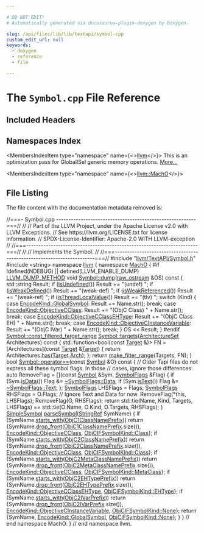 ```yaml
---

# DO NOT EDIT!
# Automatically generated via docusaurus-plugin-doxygen by Doxygen.

slug: /api/files/lib/lib/textapi/symbol-cpp
custom_edit_url: null
keywords:
  - doxygen
  - reference
  - file

---
```





# The `Symbol.cpp` File Reference

<DoxygenPage pluginConfig={pluginConfig}>



## Included Headers

<IncludesList>
<IncludesListItem
  filePath="llvm/TextAPI/Symbol.h"
  permalink="/docs/api/files/include/include/llvm/include/llvm/textapi/symbol-h"
  isLocal="true" />
<IncludesListItem
  filePath="string"
  permalink=""
  isLocal="false" />
</IncludesList>

## Namespaces Index

<MembersIndex>

<MembersIndexItem
  type="namespace"
  name={<><a href="/docs/api/namespaces/llvm">llvm</a></>}>
This is an optimization pass for GlobalISel generic memory operations. <a href="/docs/api/namespaces/llvm/#details">More...</a>
</MembersIndexItem>

<MembersIndexItem
  type="namespace"
  name={<><a href="/docs/api/namespaces/llvm/macho">llvm::MachO</a></>}>
</MembersIndexItem>

</MembersIndex>


## File Listing

The file content with the documentation metadata removed is:

<ProgramListing>

<Link id="l00001" /><CodeLine lineNumber="1"><span class="doxyHighlightComment">//===- Symbol.cpp ---------------------------------------------------------===//</span></CodeLine>
<Link id="l00002" /><CodeLine lineNumber="2"><span class="doxyHighlightComment">//</span></CodeLine>
<Link id="l00003" /><CodeLine lineNumber="3"><span class="doxyHighlightComment">// Part of the LLVM Project, under the Apache License v2.0 with LLVM Exceptions.</span></CodeLine>
<Link id="l00004" /><CodeLine lineNumber="4"><span class="doxyHighlightComment">// See https://llvm.org/LICENSE.txt for license information.</span></CodeLine>
<Link id="l00005" /><CodeLine lineNumber="5"><span class="doxyHighlightComment">// SPDX-License-Identifier: Apache-2.0 WITH LLVM-exception</span></CodeLine>
<Link id="l00006" /><CodeLine lineNumber="6"><span class="doxyHighlightComment">//</span></CodeLine>
<Link id="l00007" /><CodeLine lineNumber="7"><span class="doxyHighlightComment">//===----------------------------------------------------------------------===//</span></CodeLine>
<Link id="l00008" /><CodeLine lineNumber="8"><span class="doxyHighlightComment">//</span></CodeLine>
<Link id="l00009" /><CodeLine lineNumber="9"><span class="doxyHighlightComment">// Implements the Symbol.</span></CodeLine>
<Link id="l00010" /><CodeLine lineNumber="10"><span class="doxyHighlightComment">//</span></CodeLine>
<Link id="l00011" /><CodeLine lineNumber="11"><span class="doxyHighlightComment">//===----------------------------------------------------------------------===//</span></CodeLine>
<Link id="l00012" /><CodeLine lineNumber="12"></CodeLine>
<Link id="l00013" /><CodeLine lineNumber="13"><span class="doxyHighlightPreprocessor">#include &quot;<a href="/docs/api/files/include/include/llvm/include/llvm/textapi/symbol-h">llvm/TextAPI/Symbol.h</a>&quot;</span></CodeLine>
<Link id="l00014" /><CodeLine lineNumber="14"><span class="doxyHighlightPreprocessor">#include &lt;string&gt;</span></CodeLine>
<Link id="l00015" /><CodeLine lineNumber="15"></CodeLine>
<Link id="l00016" /><CodeLine lineNumber="16"><span class="doxyHighlightKeyword">namespace </span><span class="doxyHighlight"><a href="/docs/api/namespaces/llvm">llvm</a> &#123;</span></CodeLine>
<Link id="l00017" /><CodeLine lineNumber="17"><span class="doxyHighlightKeyword">namespace </span><span class="doxyHighlight"><a href="/docs/api/namespaces/llvm/macho">MachO</a> &#123;</span></CodeLine>
<Link id="l00018" /><CodeLine lineNumber="18"></CodeLine>
<Link id="l00019" /><CodeLine lineNumber="19"><span class="doxyHighlightPreprocessor">#if !defined(NDEBUG) || defined(LLVM&#95;ENABLE&#95;DUMP)</span></CodeLine>
<Link id="l00020" /><CodeLine lineNumber="20" lineLink="/docs/api/classes/llvm/macho/symbol/#a47fe98cf137102b99ab4844c2860af47"><span class="doxyHighlight"><a href="/docs/api/files/include/include/llvm/include/llvm/support/compiler-h/#aa863693eef567397d9c292da5bf22d34">LLVM&#95;DUMP&#95;METHOD</a> </span><span class="doxyHighlightKeywordType">void</span><span class="doxyHighlight"> <a href="/docs/api/classes/llvm/macho/symbol/#a00c79e2106b482c0f56d9b55ef325348">Symbol::dump</a>(<a href="/docs/api/classes/llvm/raw-ostream">raw&#95;ostream</a> &amp;OS)</span><span class="doxyHighlightKeyword"> const </span><span class="doxyHighlight">&#123;</span></CodeLine>
<Link id="l00021" /><CodeLine lineNumber="21"><span class="doxyHighlight">  std::string Result;</span></CodeLine>
<Link id="l00022" /><CodeLine lineNumber="22"><span class="doxyHighlight">  </span><span class="doxyHighlightKeywordFlow">if</span><span class="doxyHighlight"> (<a href="/docs/api/classes/llvm/macho/symbol/#a4958630033c0184bc5c6d56ae9be419b">isUndefined</a>())</span></CodeLine>
<Link id="l00023" /><CodeLine lineNumber="23"><span class="doxyHighlight">    Result += </span><span class="doxyHighlightStringLiteral">&quot;(undef) &quot;</span><span class="doxyHighlight">;</span></CodeLine>
<Link id="l00024" /><CodeLine lineNumber="24"><span class="doxyHighlight">  </span><span class="doxyHighlightKeywordFlow">if</span><span class="doxyHighlight"> (<a href="/docs/api/classes/llvm/macho/symbol/#a34316d3e86024e41a84c08239a65405d">isWeakDefined</a>())</span></CodeLine>
<Link id="l00025" /><CodeLine lineNumber="25"><span class="doxyHighlight">    Result += </span><span class="doxyHighlightStringLiteral">&quot;(weak-def) &quot;</span><span class="doxyHighlight">;</span></CodeLine>
<Link id="l00026" /><CodeLine lineNumber="26"><span class="doxyHighlight">  </span><span class="doxyHighlightKeywordFlow">if</span><span class="doxyHighlight"> (<a href="/docs/api/classes/llvm/macho/symbol/#ae25e6461883a31fe9dc9868b1af23213">isWeakReferenced</a>())</span></CodeLine>
<Link id="l00027" /><CodeLine lineNumber="27"><span class="doxyHighlight">    Result += </span><span class="doxyHighlightStringLiteral">&quot;(weak-ref) &quot;</span><span class="doxyHighlight">;</span></CodeLine>
<Link id="l00028" /><CodeLine lineNumber="28"><span class="doxyHighlight">  </span><span class="doxyHighlightKeywordFlow">if</span><span class="doxyHighlight"> (<a href="/docs/api/classes/llvm/macho/symbol/#a7cc768914ca9b9790e825cf96cf701f1">isThreadLocalValue</a>())</span></CodeLine>
<Link id="l00029" /><CodeLine lineNumber="29"><span class="doxyHighlight">    Result += </span><span class="doxyHighlightStringLiteral">&quot;(tlv) &quot;</span><span class="doxyHighlight">;</span></CodeLine>
<Link id="l00030" /><CodeLine lineNumber="30"><span class="doxyHighlight">  </span><span class="doxyHighlightKeywordFlow">switch</span><span class="doxyHighlight"> (Kind) &#123;</span></CodeLine>
<Link id="l00031" /><CodeLine lineNumber="31"><span class="doxyHighlight">  </span><span class="doxyHighlightKeywordFlow">case</span><span class="doxyHighlight"> <a href="/docs/api/namespaces/llvm/macho/#aaa6d69f240a43a0024742035255f09adac49f2966d60d1973e56e22359e377e68">EncodeKind::GlobalSymbol</a>:</span></CodeLine>
<Link id="l00032" /><CodeLine lineNumber="32"><span class="doxyHighlight">    Result += Name.str();</span></CodeLine>
<Link id="l00033" /><CodeLine lineNumber="33"><span class="doxyHighlight">    </span><span class="doxyHighlightKeywordFlow">break</span><span class="doxyHighlight">;</span></CodeLine>
<Link id="l00034" /><CodeLine lineNumber="34"><span class="doxyHighlight">  </span><span class="doxyHighlightKeywordFlow">case</span><span class="doxyHighlight"> <a href="/docs/api/namespaces/llvm/macho/#aaa6d69f240a43a0024742035255f09adabadb331c797ea02208fed9025369cfb1">EncodeKind::ObjectiveCClass</a>:</span></CodeLine>
<Link id="l00035" /><CodeLine lineNumber="35"><span class="doxyHighlight">    Result += </span><span class="doxyHighlightStringLiteral">&quot;(ObjC Class) &quot;</span><span class="doxyHighlight"> + Name.str();</span></CodeLine>
<Link id="l00036" /><CodeLine lineNumber="36"><span class="doxyHighlight">    </span><span class="doxyHighlightKeywordFlow">break</span><span class="doxyHighlight">;</span></CodeLine>
<Link id="l00037" /><CodeLine lineNumber="37"><span class="doxyHighlight">  </span><span class="doxyHighlightKeywordFlow">case</span><span class="doxyHighlight"> <a href="/docs/api/namespaces/llvm/macho/#aaa6d69f240a43a0024742035255f09ada54da6ac4046a5d0d1b4c31bc3dc43247">EncodeKind::ObjectiveCClassEHType</a>:</span></CodeLine>
<Link id="l00038" /><CodeLine lineNumber="38"><span class="doxyHighlight">    Result += </span><span class="doxyHighlightStringLiteral">&quot;(ObjC Class EH) &quot;</span><span class="doxyHighlight"> + Name.str();</span></CodeLine>
<Link id="l00039" /><CodeLine lineNumber="39"><span class="doxyHighlight">    </span><span class="doxyHighlightKeywordFlow">break</span><span class="doxyHighlight">;</span></CodeLine>
<Link id="l00040" /><CodeLine lineNumber="40"><span class="doxyHighlight">  </span><span class="doxyHighlightKeywordFlow">case</span><span class="doxyHighlight"> <a href="/docs/api/namespaces/llvm/macho/#aaa6d69f240a43a0024742035255f09ada305fbf91fddce55318beefeb7170a5af">EncodeKind::ObjectiveCInstanceVariable</a>:</span></CodeLine>
<Link id="l00041" /><CodeLine lineNumber="41"><span class="doxyHighlight">    Result += </span><span class="doxyHighlightStringLiteral">&quot;(ObjC IVar) &quot;</span><span class="doxyHighlight"> + Name.str();</span></CodeLine>
<Link id="l00042" /><CodeLine lineNumber="42"><span class="doxyHighlight">    </span><span class="doxyHighlightKeywordFlow">break</span><span class="doxyHighlight">;</span></CodeLine>
<Link id="l00043" /><CodeLine lineNumber="43"><span class="doxyHighlight">  &#125;</span></CodeLine>
<Link id="l00044" /><CodeLine lineNumber="44"><span class="doxyHighlight">  OS &lt;&lt; Result;</span></CodeLine>
<Link id="l00045" /><CodeLine lineNumber="45"><span class="doxyHighlight">&#125;</span></CodeLine>
<Link id="l00046" /><CodeLine lineNumber="46"><span class="doxyHighlightPreprocessor">#endif</span></CodeLine>
<Link id="l00047" /><CodeLine lineNumber="47"></CodeLine>
<Link id="l00048" /><CodeLine lineNumber="48"><span class="doxyHighlight"><a href="/docs/api/classes/llvm/macho/symbol/#a511ecd005cd555a167b1f8e9d1785179">Symbol::const&#95;filtered&#95;target&#95;range</a></span></CodeLine>
<Link id="l00049" /><CodeLine lineNumber="49" lineLink="/docs/api/classes/llvm/macho/symbol/#a4ae31734e36e7d641b8f0645f18c792f"><span class="doxyHighlight"><a href="/docs/api/classes/llvm/macho/symbol/#a6ef249b80cc8eafc8a084608c8c1da19">Symbol::targets</a>(<a href="/docs/api/classes/llvm/macho/architectureset">ArchitectureSet</a> Architectures)</span><span class="doxyHighlightKeyword"> const </span><span class="doxyHighlight">&#123;</span></CodeLine>
<Link id="l00050" /><CodeLine lineNumber="50"><span class="doxyHighlight">  std::function&lt;bool(</span><span class="doxyHighlightKeyword">const</span><span class="doxyHighlight"> <a href="/docs/api/classes/llvm/macho/target">Target</a> &amp;)&gt; FN =</span></CodeLine>
<Link id="l00051" /><CodeLine lineNumber="51"><span class="doxyHighlight">      &#91;Architectures&#93;(</span><span class="doxyHighlightKeyword">const</span><span class="doxyHighlight"> <a href="/docs/api/classes/llvm/macho/target">Target</a> &amp;<a href="/docs/api/classes/llvm/macho/target">Target</a>) &#123;</span></CodeLine>
<Link id="l00052" /><CodeLine lineNumber="52"><span class="doxyHighlight">        </span><span class="doxyHighlightKeywordFlow">return</span><span class="doxyHighlight"> Architectures.<a href="/docs/api/classes/llvm/macho/architectureset/#a76b67e4256ae13907721adbb0762ab78">has</a>(<a href="/docs/api/classes/llvm/macho/target">Target</a>.<a href="/docs/api/classes/llvm/macho/target/#aee9dc737c9effa286ef632263cd45696">Arch</a>);</span></CodeLine>
<Link id="l00053" /><CodeLine lineNumber="53"><span class="doxyHighlight">      &#125;;</span></CodeLine>
<Link id="l00054" /><CodeLine lineNumber="54"><span class="doxyHighlight">  </span><span class="doxyHighlightKeywordFlow">return</span><span class="doxyHighlight"> <a href="/docs/api/namespaces/llvm/#a898e9304cf2baf908f4e9b8e32a5f6c3">make&#95;filter&#95;range</a>(Targets, FN);</span></CodeLine>
<Link id="l00055" /><CodeLine lineNumber="55"><span class="doxyHighlight">&#125;</span></CodeLine>
<Link id="l00056" /><CodeLine lineNumber="56"></CodeLine>
<Link id="l00057" /><CodeLine lineNumber="57" lineLink="/docs/api/classes/llvm/macho/symbol/#a78c2924252433caabd839e89dcbcf0e9"><span class="doxyHighlightKeywordType">bool</span><span class="doxyHighlight"> <a href="/docs/api/classes/llvm/macho/symbol/#a78c2924252433caabd839e89dcbcf0e9">Symbol::operator==</a>(</span><span class="doxyHighlightKeyword">const</span><span class="doxyHighlight"> <a href="/docs/api/classes/llvm/macho/symbol/#ab30fcca34b584692adb971098d5b7f10">Symbol</a> &amp;O)</span><span class="doxyHighlightKeyword"> const </span><span class="doxyHighlight">&#123;</span></CodeLine>
<Link id="l00058" /><CodeLine lineNumber="58"><span class="doxyHighlight">  </span><span class="doxyHighlightComment">// Older Tapi files do not express all these symbol flags. In those</span></CodeLine>
<Link id="l00059" /><CodeLine lineNumber="59"><span class="doxyHighlight">  </span><span class="doxyHighlightComment">// cases, ignore those differences.</span></CodeLine>
<Link id="l00060" /><CodeLine lineNumber="60"><span class="doxyHighlight">  </span><span class="doxyHighlightKeyword">auto</span><span class="doxyHighlight"> RemoveFlag = &#91;&#93;(</span><span class="doxyHighlightKeyword">const</span><span class="doxyHighlight"> <a href="/docs/api/classes/llvm/macho/symbol/#ab30fcca34b584692adb971098d5b7f10">Symbol</a> &amp;Sym, <a href="/docs/api/namespaces/llvm/macho/#abf69d7d02356968b4f36bc37bcbfe5b4">SymbolFlags</a> &amp;Flag) &#123;</span></CodeLine>
<Link id="l00061" /><CodeLine lineNumber="61"><span class="doxyHighlight">    </span><span class="doxyHighlightKeywordFlow">if</span><span class="doxyHighlight"> (Sym.<a href="/docs/api/classes/llvm/macho/symbol/#a05978ef58f3565e7e40ea202098c4caf">isData</a>())</span></CodeLine>
<Link id="l00062" /><CodeLine lineNumber="62"><span class="doxyHighlight">      Flag &amp;= <a href="/docs/api/namespaces/llvm/macho/#abf69d7d02356968b4f36bc37bcbfe5b4">~SymbolFlags</a><a href="/docs/api/namespaces/llvm/macho/#abf69d7d02356968b4f36bc37bcbfe5b4af6068daa29dbb05a7ead1e3b5a48bbee">::Data</a>;</span></CodeLine>
<Link id="l00063" /><CodeLine lineNumber="63"><span class="doxyHighlight">    </span><span class="doxyHighlightKeywordFlow">if</span><span class="doxyHighlight"> (Sym.<a href="/docs/api/classes/llvm/macho/symbol/#ad526f1e4f52f0ed3992733045fc2e088">isText</a>())</span></CodeLine>
<Link id="l00064" /><CodeLine lineNumber="64"><span class="doxyHighlight">      Flag &amp;= <a href="/docs/api/namespaces/llvm/macho/#abf69d7d02356968b4f36bc37bcbfe5b4">~SymbolFlags</a><a href="/docs/api/namespaces/llvm/macho/#abf69d7d02356968b4f36bc37bcbfe5b4a9dffbf69ffba8bc38bc4e01abf4b1675">::Text</a>;</span></CodeLine>
<Link id="l00065" /><CodeLine lineNumber="65"><span class="doxyHighlight">  &#125;;</span></CodeLine>
<Link id="l00066" /><CodeLine lineNumber="66"><span class="doxyHighlight">  <a href="/docs/api/namespaces/llvm/macho/#abf69d7d02356968b4f36bc37bcbfe5b4">SymbolFlags</a> LHSFlags = Flags;</span></CodeLine>
<Link id="l00067" /><CodeLine lineNumber="67"><span class="doxyHighlight">  <a href="/docs/api/namespaces/llvm/macho/#abf69d7d02356968b4f36bc37bcbfe5b4">SymbolFlags</a> RHSFlags = O.Flags;</span></CodeLine>
<Link id="l00068" /><CodeLine lineNumber="68"><span class="doxyHighlight">  </span><span class="doxyHighlightComment">// Ignore Text and Data for now.</span></CodeLine>
<Link id="l00069" /><CodeLine lineNumber="69"><span class="doxyHighlight">  RemoveFlag(&#42;</span><span class="doxyHighlightKeyword">this</span><span class="doxyHighlight">, LHSFlags);</span></CodeLine>
<Link id="l00070" /><CodeLine lineNumber="70"><span class="doxyHighlight">  RemoveFlag(O, RHSFlags);</span></CodeLine>
<Link id="l00071" /><CodeLine lineNumber="71"><span class="doxyHighlight">  </span><span class="doxyHighlightKeywordFlow">return</span><span class="doxyHighlight"> std::tie(Name, Kind, Targets, LHSFlags) ==</span></CodeLine>
<Link id="l00072" /><CodeLine lineNumber="72"><span class="doxyHighlight">         std::tie(O.Name, O.Kind, O.Targets, RHSFlags);</span></CodeLine>
<Link id="l00073" /><CodeLine lineNumber="73"><span class="doxyHighlight">&#125;</span></CodeLine>
<Link id="l00074" /><CodeLine lineNumber="74"></CodeLine>
<Link id="l00075" /><CodeLine lineNumber="75" lineLink="/docs/api/namespaces/llvm/macho/#ab0d2fab5845ea5a11a1a57775090aec7"><span class="doxyHighlight"><a href="/docs/api/structs/llvm/macho/simplesymbol">SimpleSymbol</a> <a href="/docs/api/namespaces/llvm/macho/#ab0d2fab5845ea5a11a1a57775090aec7">parseSymbol</a>(<a href="/docs/api/classes/llvm/stringref">StringRef</a> SymName) &#123;</span></CodeLine>
<Link id="l00076" /><CodeLine lineNumber="76"><span class="doxyHighlight">  </span><span class="doxyHighlightKeywordFlow">if</span><span class="doxyHighlight"> (SymName.<a href="/docs/api/classes/llvm/stringref/#a2cd8968ff703aaeb395dcd63f6805ff1">starts&#95;with</a>(<a href="/docs/api/namespaces/llvm/macho/#a2ac5ff41885d5dfb7928af806a4197b0">ObjC1ClassNamePrefix</a>))</span></CodeLine>
<Link id="l00077" /><CodeLine lineNumber="77"><span class="doxyHighlight">    </span><span class="doxyHighlightKeywordFlow">return</span><span class="doxyHighlight"> &#123;SymName.<a href="/docs/api/classes/llvm/stringref/#a3fb2867a1e9fa36e135d9ee4dffb0167">drop&#95;front</a>(<a href="/docs/api/namespaces/llvm/macho/#a2ac5ff41885d5dfb7928af806a4197b0">ObjC1ClassNamePrefix</a>.size()),</span></CodeLine>
<Link id="l00078" /><CodeLine lineNumber="78"><span class="doxyHighlight">            <a href="/docs/api/namespaces/llvm/macho/#aaa6d69f240a43a0024742035255f09adabadb331c797ea02208fed9025369cfb1">EncodeKind::ObjectiveCClass</a>, <a href="/docs/api/namespaces/llvm/macho/#aa4226b11d55677efb52ce9ab18742568a9bd81329febf6efe22788e03ddeaf0af">ObjCIFSymbolKind::Class</a>&#125;;</span></CodeLine>
<Link id="l00079" /><CodeLine lineNumber="79"><span class="doxyHighlight">  </span><span class="doxyHighlightKeywordFlow">if</span><span class="doxyHighlight"> (SymName.<a href="/docs/api/classes/llvm/stringref/#a2cd8968ff703aaeb395dcd63f6805ff1">starts&#95;with</a>(<a href="/docs/api/namespaces/llvm/macho/#a48d87ec7a8852d05f1ea472e72072786">ObjC2ClassNamePrefix</a>))</span></CodeLine>
<Link id="l00080" /><CodeLine lineNumber="80"><span class="doxyHighlight">    </span><span class="doxyHighlightKeywordFlow">return</span><span class="doxyHighlight"> &#123;SymName.<a href="/docs/api/classes/llvm/stringref/#a3fb2867a1e9fa36e135d9ee4dffb0167">drop&#95;front</a>(<a href="/docs/api/namespaces/llvm/macho/#a48d87ec7a8852d05f1ea472e72072786">ObjC2ClassNamePrefix</a>.size()),</span></CodeLine>
<Link id="l00081" /><CodeLine lineNumber="81"><span class="doxyHighlight">            <a href="/docs/api/namespaces/llvm/macho/#aaa6d69f240a43a0024742035255f09adabadb331c797ea02208fed9025369cfb1">EncodeKind::ObjectiveCClass</a>, <a href="/docs/api/namespaces/llvm/macho/#aa4226b11d55677efb52ce9ab18742568a9bd81329febf6efe22788e03ddeaf0af">ObjCIFSymbolKind::Class</a>&#125;;</span></CodeLine>
<Link id="l00082" /><CodeLine lineNumber="82"><span class="doxyHighlight">  </span><span class="doxyHighlightKeywordFlow">if</span><span class="doxyHighlight"> (SymName.<a href="/docs/api/classes/llvm/stringref/#a2cd8968ff703aaeb395dcd63f6805ff1">starts&#95;with</a>(<a href="/docs/api/namespaces/llvm/macho/#abe38e21d7038427b4c2c5eca693ebbcf">ObjC2MetaClassNamePrefix</a>))</span></CodeLine>
<Link id="l00083" /><CodeLine lineNumber="83"><span class="doxyHighlight">    </span><span class="doxyHighlightKeywordFlow">return</span><span class="doxyHighlight"> &#123;SymName.<a href="/docs/api/classes/llvm/stringref/#a3fb2867a1e9fa36e135d9ee4dffb0167">drop&#95;front</a>(<a href="/docs/api/namespaces/llvm/macho/#abe38e21d7038427b4c2c5eca693ebbcf">ObjC2MetaClassNamePrefix</a>.size()),</span></CodeLine>
<Link id="l00084" /><CodeLine lineNumber="84"><span class="doxyHighlight">            <a href="/docs/api/namespaces/llvm/macho/#aaa6d69f240a43a0024742035255f09adabadb331c797ea02208fed9025369cfb1">EncodeKind::ObjectiveCClass</a>, <a href="/docs/api/namespaces/llvm/macho/#aa4226b11d55677efb52ce9ab18742568abf34b52bf0f0734db36974cfc4307440">ObjCIFSymbolKind::MetaClass</a>&#125;;</span></CodeLine>
<Link id="l00085" /><CodeLine lineNumber="85"><span class="doxyHighlight">  </span><span class="doxyHighlightKeywordFlow">if</span><span class="doxyHighlight"> (SymName.<a href="/docs/api/classes/llvm/stringref/#a2cd8968ff703aaeb395dcd63f6805ff1">starts&#95;with</a>(<a href="/docs/api/namespaces/llvm/macho/#aec5334f8d61fd44732dd28881a68e889">ObjC2EHTypePrefix</a>))</span></CodeLine>
<Link id="l00086" /><CodeLine lineNumber="86"><span class="doxyHighlight">    </span><span class="doxyHighlightKeywordFlow">return</span><span class="doxyHighlight"> &#123;SymName.<a href="/docs/api/classes/llvm/stringref/#a3fb2867a1e9fa36e135d9ee4dffb0167">drop&#95;front</a>(<a href="/docs/api/namespaces/llvm/macho/#aec5334f8d61fd44732dd28881a68e889">ObjC2EHTypePrefix</a>.size()),</span></CodeLine>
<Link id="l00087" /><CodeLine lineNumber="87"><span class="doxyHighlight">            <a href="/docs/api/namespaces/llvm/macho/#aaa6d69f240a43a0024742035255f09ada54da6ac4046a5d0d1b4c31bc3dc43247">EncodeKind::ObjectiveCClassEHType</a>, <a href="/docs/api/namespaces/llvm/macho/#aa4226b11d55677efb52ce9ab18742568a963fa9a2037bb41f86948ebaea16e37e">ObjCIFSymbolKind::EHType</a>&#125;;</span></CodeLine>
<Link id="l00088" /><CodeLine lineNumber="88"><span class="doxyHighlight">  </span><span class="doxyHighlightKeywordFlow">if</span><span class="doxyHighlight"> (SymName.<a href="/docs/api/classes/llvm/stringref/#a2cd8968ff703aaeb395dcd63f6805ff1">starts&#95;with</a>(<a href="/docs/api/namespaces/llvm/macho/#a13b98f1b479d6d0e8bc3ecf9101ae33f">ObjC2IVarPrefix</a>))</span></CodeLine>
<Link id="l00089" /><CodeLine lineNumber="89"><span class="doxyHighlight">    </span><span class="doxyHighlightKeywordFlow">return</span><span class="doxyHighlight"> &#123;SymName.<a href="/docs/api/classes/llvm/stringref/#a3fb2867a1e9fa36e135d9ee4dffb0167">drop&#95;front</a>(<a href="/docs/api/namespaces/llvm/macho/#a13b98f1b479d6d0e8bc3ecf9101ae33f">ObjC2IVarPrefix</a>.size()),</span></CodeLine>
<Link id="l00090" /><CodeLine lineNumber="90"><span class="doxyHighlight">            <a href="/docs/api/namespaces/llvm/macho/#aaa6d69f240a43a0024742035255f09ada305fbf91fddce55318beefeb7170a5af">EncodeKind::ObjectiveCInstanceVariable</a>, <a href="/docs/api/namespaces/llvm/macho/#aa4226b11d55677efb52ce9ab18742568a6adf97f83acf6453d4a6a4b1070f3754">ObjCIFSymbolKind::None</a>&#125;;</span></CodeLine>
<Link id="l00091" /><CodeLine lineNumber="91"><span class="doxyHighlight">  </span><span class="doxyHighlightKeywordFlow">return</span><span class="doxyHighlight"> &#123;SymName, <a href="/docs/api/namespaces/llvm/macho/#aaa6d69f240a43a0024742035255f09adac49f2966d60d1973e56e22359e377e68">EncodeKind::GlobalSymbol</a>, <a href="/docs/api/namespaces/llvm/macho/#aa4226b11d55677efb52ce9ab18742568a6adf97f83acf6453d4a6a4b1070f3754">ObjCIFSymbolKind::None</a>&#125;;</span></CodeLine>
<Link id="l00092" /><CodeLine lineNumber="92"><span class="doxyHighlight">&#125;</span></CodeLine>
<Link id="l00093" /><CodeLine lineNumber="93"></CodeLine>
<Link id="l00094" /><CodeLine lineNumber="94"><span class="doxyHighlight">&#125; </span><span class="doxyHighlightComment">// end namespace MachO.</span></CodeLine>
<Link id="l00095" /><CodeLine lineNumber="95"><span class="doxyHighlight">&#125; </span><span class="doxyHighlightComment">// end namespace llvm.</span></CodeLine>

</ProgramListing>


</DoxygenPage>
